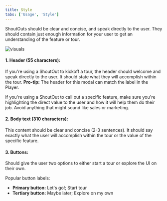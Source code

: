 ```yaml
---
title: Style
tabs: ['Usage', 'Style']
---
```


<PageDescription>

  ShoutOuts should be clear and concise, and speak directly to the user. They should contain just enough information for your user to get an understanding of the feature or tour.

</PageDescription>

<Row>
  <Column colLg={8}>

![visuals](/images/walkme-shoutout-content.png)

  </Column>
</Row>

#### 1. Header (55 characters):

If you're using a ShoutOut to kickoff a tour, the header should welcome and speak directly to the user. It should state what they will accomplish within the tour. **Pro-tip:** The header for this modal can match the label in the Player.

If you're using a ShoutOut to call out a specific feature, make sure you're highlighting the direct value to the user and how it will help them do their job. Avoid anything that might sound like sales or marketing.

#### 2. Body text (310 characters):

This content should be clear and concise (2-3 sentences). It should say exactly what the user will accomplish within the tour or the value of the specific feature.

#### 3. Buttons:

Should give the user two options to either start a tour or explore the UI on their own.

Popular button labels:

* **Primary button:** Let's go!; Start tour
* **Tertiary button:** Maybe later; Explore on my own
